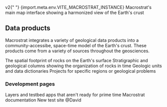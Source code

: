 

<PageHeader title="Macrostrat">
  <span className="subtitle">
    <span className="secondary">v2</span>{" "}
    <span className="tertiary">{import.meta.env.VITE_MACROSTRAT_INSTANCE}</span>
  </span>
</PageHeader>

<LinkCard href="/map" title="Map interface">
  Macrostrat's main map interface showing a harmonized view of the Earth's crust
</LinkCard>

## Data products

Macrostrat integrates a variety of geological data products into a community-accessibe, space-time model of the Earth's crust.
These products come from a variety of sources throughout the geosciences.

<LinkCard href="/maps" title="Maps">
  The spatial footprint of rocks on the Earth's surface
</LinkCard>

<LinkCard href="/columns" title="Columns">
  Stratigraphic and geological columns showing the organization of rocks in time
</LinkCard>

<LinkCard href="/lex" title="Geologic lexicon">
  Geologic units and data dictionaries
</LinkCard>

<LinkCard href="/projects" title="Projects">
  Projects for specific regions or geological problems
</LinkCard>

### Development pages

<LinkCard href="/dev" title="Developer apps">
  Layers and testbed apps that aren't ready for prime time
</LinkCard>

<LinkCard href="/docs/" title="Documentation">
  Macrostrat documentation
</LinkCard>

<LinkCard href="/mainpageTest" title="Test Site">
  New test site @David
</LinkCard>
